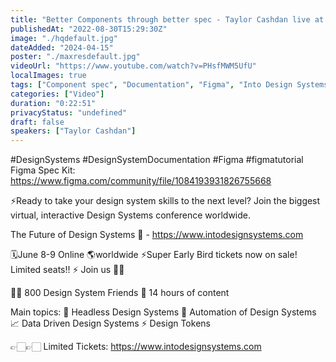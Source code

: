 ```yaml
---
title: "Better Components through better spec - Taylor Cashdan live at Into Design Systems Conference"
publishedAt: "2022-08-30T15:29:30Z"
image: "./hqdefault.jpg"
dateAdded: "2024-04-15"
poster: "./maxresdefault.jpg"
videoUrl: "https://www.youtube.com/watch?v=PHsfMWM5UfU"
localImages: true
tags: ["Component spec", "Documentation", "Figma", "Into Design Systems"]
categories: ["Video"]
duration: "0:22:51"
privacyStatus: "undefined"
draft: false
speakers: ["Taylor Cashdan"]
---
```

#DesignSystems #DesignSystemDocumentation #Figma #figmatutorial 
Figma Spec Kit:
https://www.figma.com/community/file/1084193931826755668

⚡️Ready to take your design system skills to the next level? 
Join the biggest virtual, interactive Design Systems conference worldwide.

The Future of Design Systems 🚀 - https://www.intodesignsystems.com

🗓️June 8-9 Online 🌎worldwide
⚡️Super Early Bird tickets now on sale! Limited seats!! ⚡️
Join us 🙌🏻

👋🏻 800 Design System Friends
🎨 14 hours of content

Main topics:
🎨 Headless Design Systems
🤖 Automation of Design Systems
📈 Data Driven Design Systems
⚡️ Design Tokens

👉🏻👉🏻 Limited Tickets: https://www.intodesignsystems.com

